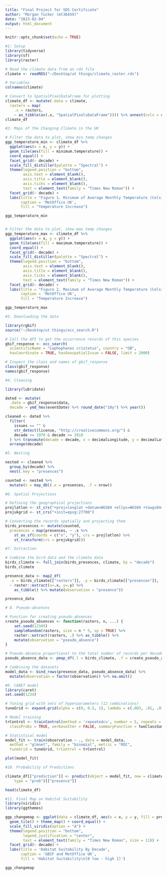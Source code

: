 ```yaml
---
title: "Final Project for SDS Certificate"
author: "Morgan Tucker (mt36459)"
date: "2023-02-04"
output: html_document
---
```


```r
knitr::opts_chunk$set(echo = TRUE)
```

```r
#1: Setup
library(tidyverse)
library(sf)
library(raster)

# Read the climate data from an rds file
climate <- readRDS("~/Desktop/ut things/climate_raster.rds")

# Variables
colnames(climate)

# Convert to SpatialPixelDataFrame for plotting
climate_df <- mutate(.data = climate, 
  rasters = map(
    .x = rasters, 
    ~ as_tibble(as(.x, "SpatialPixelsDataFrame")))) %>% unnest(cols = c(rasters))
climate_df
```

```r
#2: Maps of the Changing Climate in the UK

# Filter the data to plot, show min temp changes
ggp_temperature_min <- climate_df %>%
  ggplot(aes(x = x, y = y)) + 
  geom_tile(aes(fill = minimum.temperature)) +
  coord_equal() + 
  facet_grid(~ decade) + 
  scale_fill_distiller(palette = "Spectral") + 
  theme(legend.position = "bottom", 
        axis.text = element_blank(), 
        axis.title = element_blank(), 
        axis.ticks = element_blank(),
        text = element_text(family = "Times New Roman")) +
  facet_grid(~ decade) +
  labs(title = "Figure 1. Minimum of Average Monthly Temperature (Celsius)", 
       caption = 'MetOffice UK',
       fill = "Temperature Increase")

ggp_temperature_min


# Filter the data to plot, show max temp changes
ggp_temperature_max <- climate_df %>%
  ggplot(aes(x = x, y = y)) + 
  geom_tile(aes(fill = maximum.temperature)) +
  coord_equal() + 
  facet_grid(~ decade) + 
  scale_fill_distiller(palette = "Spectral") + 
  theme(legend.position = "bottom", 
        axis.text = element_blank(), 
        axis.title = element_blank(), 
        axis.ticks = element_blank(),
        text = element_text(family = "Times New Roman")) +
  facet_grid(~ decade) +
  labs(title = "Figure 2. Maximum of Average Monthly Temperature (Celsius)", 
       caption = 'MetOffice UK',
       fill = "Temperature Increase")

ggp_temperature_max

```


```r
#3. Downloading the data

library(rgbif)
source("~/Desktop/ut things/occ_search.R")

# Call the API to get the occurrence records of this species
gbif_response <- occ_search(
  scientificName = "Lophophanes cristatus", country = "GB",
  hasCoordinate = TRUE, hasGeospatialIssue = FALSE, limit = 2000)

# Inspect the class and names of gbif_response
class(gbif_response)
names(gbif_response)

```

```r
#4. Cleaning

library(lubridate)

dated <- mutate(
  .data = gbif_response$data,
  decade = ymd_hms(eventDate) %>% round_date("10y") %>% year())

cleaned <- dated %>%
  filter(
    issues == "" &
    str_detect(license, "http://creativecommons.org/") &
    decade >= 1970 & decade <= 2010
  ) %>% transmute(decade = decade, x = decimalLongitude, y = decimalLatitude) %>%
  arrange(decade)

```

```r
#5. Nesting

nested <- cleaned %>% 
  group_by(decade) %>% 
  nest(.key = "presences")

counted <- nested %>%
  mutate(n = map_dbl(.x = presences, .f = nrow))

```

```r
#6. Spatial Projections

# Defining the geographical projections
projlatlon <- st_crs("+proj=longlat +datum=WGS84 +ellps=WGS84 +towgs84=0,0,0")
projukgrid <- st_crs("+init=epsg:27700")

# Converting the records spatially and projecting them
birds_presences <- mutate(counted,
  presences = map(presences, ~ .x %>%
    st_as_sf(coords = c("x", "y"), crs = projlatlon) %>%
    st_transform(crs = projukgrid)))
```

```r
#7. Extraction

# Combine the bird data and the climate data
birds_climate <- full_join(birds_presences, climate, by = "decade")
birds_climate

presence_data <- map2_df(
  .x = birds_climate[["rasters"]], .y = birds_climate[["presences"]],
  ~ raster::extract(x=.x, y=.y) %>% 
    as_tibble() %>% mutate(observation = "presence"))

presence_data

```

```r
# 8. Pseudo-absences

# Function for creating pseudo-absences
create_pseudo_absences <- function(rasters, n, ...) {
    set.seed(12345)
    sampleRandom(rasters, size = n * 5, sp = TRUE) %>% 
    raster::extract(rasters, .) %>% as_tibble() %>%
    mutate(observation = "pseudo_absence")
}

# Pseudo-absence proportional to the total number of records per decade
pseudo_absence_data <- pmap_df(.l = birds_climate, .f = create_pseudo_absences)

# Combining the datasets
model_data <- bind_rows(presence_data, pseudo_absence_data) %>%
  mutate(observation = factor(observation)) %>% na.omit()
```

```r
#9. CARET model
library(caret)
set.seed(1234)

# Tuning grid with sets of hyperparameters (12 combinations)
tuneGrid <- expand.grid(alpha = c(0, 0.5, 1), lambda = c(.003, .01, .03, .06))

# Model training
trControl <- trainControl(method = 'repeatedcv', number = 5, repeats = 1,
  classProbs = TRUE, verboseIter = FALSE, summaryFunction = twoClassSummary)

# Statistical model
model_fit <- train(observation ~ ., data = model_data,
  method = "glmnet", family = "binomial", metric = "ROC",
  tuneGrid = tuneGrid, trControl = trControl)

plot(model_fit)
```

```r
#10. Probability of Predictions

climate_df[["prediction"]] <- predict(object = model_fit, new = climate_df,
    type = "prob")[["presence"]]

head(climate_df)
```

```r
#11. Final Map on Habitat Suitability
library(viridis)
library(ggthemes)

ggp_changemap <- ggplot(data = climate_df, aes(x = x, y = y, fill = prediction)) +
  geom_tile() + theme_map() + coord_equal() +
  scale_fill_viridis(option = "A") + 
  theme(legend.position = "bottom", 
        legend.justification = "center",
        text = element_text(family = "Times New Roman", size = 11)) +
  facet_grid(~ decade) +
  labs(title = 'Habitat Suitability By Decade',
       caption = 'GBIF and MetOffice UK',
       fill = 'Habitat Suitability\n[0 low - high 1]')

ggp_changemap
```

